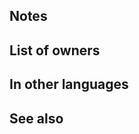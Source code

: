 {{Weapon Infobox
|tagid=SID_幸せの鐘の斧
|weaponName=Wedding-Bell Axe
|image=wep_ax089
|weaponType=Axe
|might=16
|range=1
|cooldown=-1
|effect=Accelerates Special trigger (cooldown count-1). At start of turn, if unit is within 2 spaces of an ally, grants "unit can move to a space adjacent to an ally within 2 spaces" and【Triangle Attack】to unit and allies within 2 spaces. If unit initiates combat or if unit is within 2 spaces of an ally, grants Atk/Spd+6 to unit during combat.<br><br>【Triangle Attack】<br>If unit initiates combat and 2 or more allies (excluding unit) with Triangle Attack are within 2 spaces of unit, unit attacks twice. (That turn only. Does not stack.)
|cost=400
|exclusive=1
|statModifiers=0,16,0,0,0
|required=Silver Axe
|intID=2560
|sort=543
|effectRange=2
|value=20
|timingID=29
|abilityID=285
|limit1ID=58
|properties=
}}
==Notes==
{{Air Orders}}
{{Triangle Attack}}
{{IfUnitInitiates}}
{{Temporary buffs}}
==List of owners==
{{Skill Hero List}}
==In other languages==
{{OtherLanguages
|japanese=幸せの鐘の斧
|german=Glockenaxt
|spanishEU=Hacha nupcial
|spanishLA=Hacha nupcial
|french=Hache nuptiale
|italian=Ascia campana
|chineseTW=幸福的鐘斧
|portuguese=Machado nupcial
}}
==See also==
{{See also skills|cond=(Description LIKE '%【Triangle Attack】%' OR Description LIKE '%【Dual Strike】%') OR (Description LIKE '%"%can move to%ally%within 2 spaces%' AND Exclusive='1') OR Description LIKE '%number%unit initiates combat%unit attacks twice%'}}
{{Weapons Navbox}}